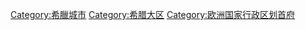 [[Category:希臘城市|Category:希臘城市]]
[[Category:希腊大区|Category:希腊大区]]
[[Category:欧洲国家行政区划首府|Category:欧洲国家行政区划首府]]